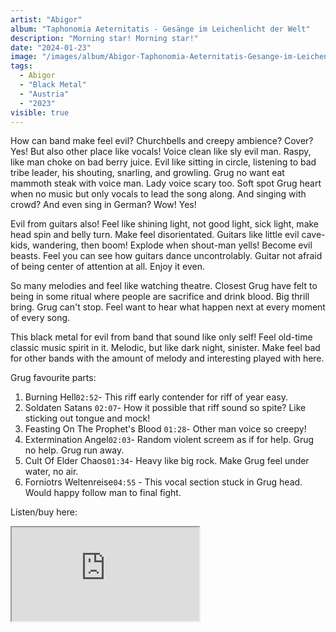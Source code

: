 ```yaml
---
artist: "Abigor"
album: "Taphonomia Aeternitatis - Ges​ä​nge im Leichenlicht der Welt"
description: "Morning star! Morning star!"
date: "2024-01-23"
image: "/images/album/Abigor-Taphonomia-Aeternitatis-Gesange-im-Leichenlicht-der-Welt.jpg"
tags:
  - Abigor
  - "Black Metal"
  - "Austria"
  - "2023"
visible: true
---
```


How can band make feel evil? Churchbells and creepy ambience? Cover? Yes! But also other place like vocals! Voice clean like sly evil man. Raspy, like man choke on bad berry juice. Evil like sitting in circle, listening to bad tribe leader, his shouting, snarling, and growling. Grug no want eat mammoth steak with voice man. Lady voice scary too. Soft spot Grug heart when no music but only vocals to lead the song along. And singing with crowd? And even sing in German? Wow! Yes!

Evil from guitars also! Feel like shining light, not good light, sick light, make head spin and belly turn. Make feel disorientated. Guitars like little evil cave-kids, wandering, then boom! Explode when shout-man yells! Become evil beasts. Feel you can see how guitars dance uncontrolably. Guitar not afraid of being center of attention at all. Enjoy it even.

So many melodies and feel like watching theatre. Closest Grug have felt to being in some ritual where people are sacrifice and drink blood. Big thrill bring. Grug can't stop. Feel want to hear what happen next at every moment of every song.

This black metal for evil from band that sound like only self! Feel old-time classic music spirit in it. Melodic, but like dark night, sinister. Make feel bad for other bands with the amount of melody and interesting played with here.

Grug favourite parts:

1. Burning Hell`02:52`- This riff early contender for riff of year easy.
1. Soldaten Satans `02:07`- How it possible that riff sound so spite? Like sticking out tongue and mock!
1. Feasting On The Prophet's Blood `01:28`- Other man voice so creepy!
1. Extermination Angel`02:03`- Random violent screem as if for help. Grug no help. Grug run away.
1. Cult Of Elder Chaos`01:34`- Heavy like big rock. Make Grug feel under water, no air.
1. Forniotrs Weltenreise`04:55` - This vocal section stuck in Grug head. Would happy follow man to final fight.

Listen/buy here:

<iframe
  style={{ border: "0", width: "350px", height: "720px" }}
  src="https://bandcamp.com/EmbeddedPlayer/album=186028984/size=large/bgcol=333333/linkcol=ffffff/transparent=true/"
  seamless>
  <a href="https://luzifer.bandcamp.com/album/taphonomia-aeternitatis-ges-nge-im-leichenlicht-der-welt">
    Taphonomia Aeternitatis - Ges​ä​nge im Leichenlicht der Welt by Abigor
  </a>
</iframe>
